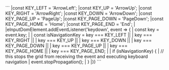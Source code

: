 <framework-specific-section frameworks="javascript">
```
|const KEY_LEFT = 'ArrowLeft';
|const KEY_UP = 'ArrowUp';
|const KEY_RIGHT = 'ArrowRight';
|const KEY_DOWN = 'ArrowDown';
|const KEY_PAGE_UP = 'PageUp';
|const KEY_PAGE_DOWN = 'PageDown';
|const KEY_PAGE_HOME = 'Home';
|const KEY_PAGE_END = 'End';
|
|eInputDomElement.addEventListener('keydown', event => {
|    const key = event.key;
|
|    const isNavigationKey = key === KEY_LEFT || 
|        key === KEY_RIGHT || 
|        key === KEY_UP || 
|        key === KEY_DOWN || 
|        key === KEY_PAGE_DOWN || 
|        key === KEY_PAGE_UP || 
|        key === KEY_PAGE_HOME || 
|        key === KEY_PAGE_END;
|
|    if (isNavigationKey) {
|        // this stops the grid from receiving the event and executing keyboard navigation
|        event.stopPropagation();
|    }
|})
```
</framework-specific-section>